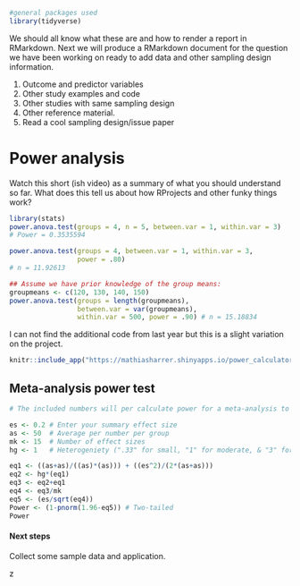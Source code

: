 
```r
#general packages used
library(tidyverse)
```

We should all know what these are and how to render a report in RMarkdown. Next we will produce a RMarkdown document for the question we have been working on ready to add data and other sampling design information. 

1. Outcome and predictor variables
2. Other study examples and code
3. Other studies with same sampling design
4. Other reference material.
5. Read a cool sampling design/issue paper

# Power analysis

Watch this short (ish video) as a summary of what you should understand so far.
What does this tell us about how RProjects and other funky things work?


```r
library(stats)
power.anova.test(groups = 4, n = 5, between.var = 1, within.var = 3)
# Power = 0.3535594

power.anova.test(groups = 4, between.var = 1, within.var = 3,
                 power = .80)
# n = 11.92613

## Assume we have prior knowledge of the group means:
groupmeans <- c(120, 130, 140, 150)
power.anova.test(groups = length(groupmeans),
                 between.var = var(groupmeans),
                 within.var = 500, power = .90) # n = 15.18834
```


<!-- Watch this short (ish video) as a summary of what you should understand so far. -->

I can not find the additional code from last year but this is a slight variation on the project.

```r
knitr::include_app("https://mathiasharrer.shinyapps.io/power_calculator_meta_analysis/", height = "1500px") 
```

## Meta-analysis power test

```r
# The included numbers will per calculate power for a meta-analysis to detect a summary effect size of 0.2, with an average sample size per group of = 50, a total of 15 effect sizes, and moderate heterogeneity.

es <- 0.2 # Enter your summary effect size
as <- 50  # Average per number per group
mk <- 15  # Number of effect sizes
hg <- 1   # Heterogeniety (".33" for small, "1" for moderate, & "3" for large)

eq1 <- ((as+as)/((as)*(as))) + ((es^2)/(2*(as+as)))
eq2 <- hg*(eq1)
eq3 <- eq2+eq1
eq4 <- eq3/mk
eq5 <- (es/sqrt(eq4))
Power <- (1-pnorm(1.96-eq5)) # Two-tailed
Power
```

#### Next steps

Collect some sample data and application.

z